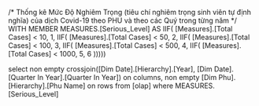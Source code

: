 ﻿/*
Thống kê Mức Độ Nghiêm Trọng (tiêu chí nghiêm trọng sinh viên tự định nghĩa) của dịch Covid-19 
theo PHU và 
theo các Quý trong từng năm
*/
WITH MEMBER MEASURES.[Serious_Level] AS
IIF( [Measures].[Total Cases] < 10, 1, 
IIF( [Measures].[Total Cases] < 50, 2, 
IIF( [Measures].[Total Cases] < 100, 3, 
IIF( [Measures].[Total Cases] < 500, 4, 
IIF( [Measures].[Total Cases] < 1000, 5,  6 )))))

select 
non empty crossjoin([Dim Date].[Hierarchy].[Year],
					[Dim Date].[Quarter In Year].[Quarter In Year]) on columns, 
non empty [Dim Phu].[Hierarchy].[Phu Name] on rows
from [olap]
where 
	MEASURES.[Serious_Level]